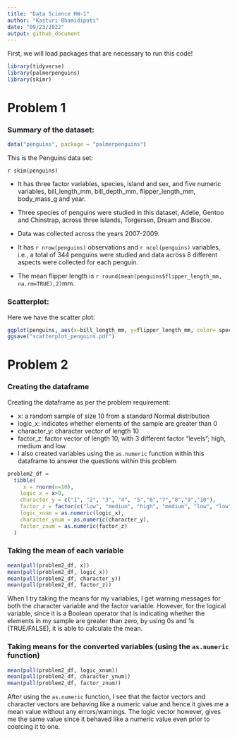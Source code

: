 ```yaml
---
title: "Data Science HW-1"
author: "Kasturi Bhamidipati"
date: "09/23/2022"
output: github_document
---
```


First, we will load packages that are necessary to run this code! 

```r
library(tidyverse)
library(palmerpenguins)
library(skimr)
```

# Problem 1

### Summary of the dataset: 

```r
data("penguins", package = "palmerpenguins")
```

This is the Penguins data set: 

`r skim(penguins)`

- It has three factor variables, species, island and sex, and five numeric variables, bill_length_mm, bill_depth_mm, flipper_length_mm, body_mass_g and year. 

- Three species of penguins were studied in this dataset, Adelie, Gentoo and Chinstrap, across three     islands, Torgersen, Dream and Biscoe.

- Data was collected across the years 2007-2009.

- It has `r nrow(penguins)` observations and `r ncol(penguins)` variables, i.e., a total of 344 penguins were studied and data across 8 different aspects were collected for each penguin.

- The mean flipper length is `r round(mean(penguins$flipper_length_mm, na.rm=TRUE),2)`mm. 

### Scatterplot: 

Here we have the scatter plot: 
  
```r
ggplot(penguins, aes(x=bill_length_mm, y=flipper_length_mm, color= species))+geom_point()
ggsave("scatterplot_penguins.pdf")
```


# Problem 2

### Creating the dataframe 

Creating the dataframe as per the problem requirement: 

- x: a random sample of size 10 from a standard Normal distribution
- logic_x: indicates whether elements of the sample are greater than 0
- character_y: character vector of length 10
- factor_z: factor vector of length 10, with 3 different factor “levels”; high, medium and low\
- I also created variables using the `as.numeric` function within this dataframe to answer the questions within this problem


```r
problem2_df = 
  tibble(
     x = rnorm(n=10), 
    logic_x = x>0,
    character_y = c("1", "2", "3", "4", "5","6","7","8","9","10"),
    factor_z = factor(c("low", "medium", "high", "medium", "low", "low", "high", "medium", "high", "high")),
    logic_xnum = as.numeric(logic_x),
    character_ynum = as.numeric(character_y),
    factor_znum = as.numeric(factor_z)
  )
```

### Taking the mean of each variable 

```r
mean(pull(problem2_df, x))
mean(pull(problem2_df, logic_x))
mean(pull(problem2_df, character_y))
mean(pull(problem2_df, factor_z))
```

When I try taking the means for my variables, I get warning messages for both the character variable and the factor variable. However, for the logical variable, since it is a Boolean operator that is indicating whether the elements in my sample are greater than zero, by using 0s and 1s (TRUE/FALSE), it is able to calculate the mean. 

### Taking means for the converted variables (using the `as.numeric` function)

```r
mean(pull(problem2_df, logic_xnum))
mean(pull(problem2_df, character_ynum))
mean(pull(problem2_df, factor_znum))
```

After using the `as.numeric` function, I see that the factor vectors and character vectors are behaving like a numeric value and hence it gives me a mean value without any errors/warnings. The logic vector however, gives me the same value since it behaved like a numeric value even prior to coercing it to one.




